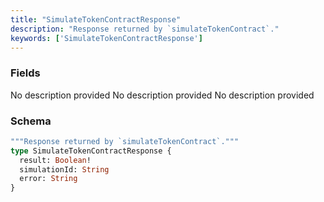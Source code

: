 ```yaml
---
title: "SimulateTokenContractResponse"
description: "Response returned by `simulateTokenContract`."
keywords: ['SimulateTokenContractResponse']
---
```


### Fields

<ResponseField name="result" type="Boolean!" required>
  No description provided
</ResponseField>

<ResponseField name="simulationId" type="String">
  No description provided
</ResponseField>

<ResponseField name="error" type="String">
  No description provided
</ResponseField>

### Schema


```graphql 
"""Response returned by `simulateTokenContract`."""
type SimulateTokenContractResponse {
  result: Boolean!
  simulationId: String
  error: String
}
```

